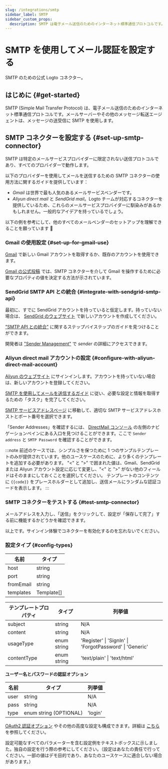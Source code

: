 ```yaml
---
slug: /integrations/smtp
sidebar_label: SMTP
sidebar_custom_props:
  description: SMTP は電子メール送信のためのインターネット標準通信プロトコルです。
---
```



# SMTP を使用してメール認証を設定する

SMTP のための公式 Logto コネクター。

<GuideTip />

## はじめに \{#get-started}

SMTP (Simple Mail Transfer Protocol) は、電子メール送信のためのインターネット標準通信プロトコルです。メールサーバーやその他のメッセージ転送エージェントは、メッセージの送受信に SMTP を使用します。

## SMTP コネクターを設定する \{#set-up-smtp-connector}

SMTP は特定のメールサービスプロバイダーに限定されない送信プロトコルであり、すべてのプロバイダーで動作します。

以下のプロバイダーを使用してメールを送信するための SMTP コネクターの使用方法に関するガイドを提供しています：

- _Gmail_ は世界で最も人気のあるメールサービスベンダーです。
- _Aliyun direct mail_ と _SendGrid mail_。Logto チームが対応するコネクターを提供しているため、これらのメールサービスプロバイダーに馴染みがあるかもしれません。一般的なアイデアを持っているでしょう。

以下の例を参考にして、他のすべてのメールベンダーのセットアップを理解できることを願っています :rocket:

### Gmail の使用設定 \{#set-up-for-gmail-use}

[Gmail](https://mail.google.com/) で新しい Gmail アカウントを取得するか、既存のアカウントを使用できます。

[Gmail の公式投稿](https://support.google.com/a/answer/176600) では、SMTP コネクターを介して Gmail を操作するために必要なプロパティの値を決定する方法が示されています。

### SendGrid SMTP API との統合 \{#integrate-with-sendgrid-smtp-api}

最初に、すでに SendGrid アカウントを持っていると仮定します。持っていない場合は、 [SendGrid のウェブサイト](https://app.sendgrid.com/) で新しいアカウントを作成してください。

["SMTP API との統合"](https://docs.sendgrid.com/for-developers/sending-email/integrating-with-the-smtp-api) に関するステップバイステップのガイドを見つけることができます。

開発者は ["Sender Management"](https://mc.sendgrid.com/senders) で _sender_ の詳細にアクセスできます。

### Aliyun direct mail アカウントの設定 \{#configure-with-aliyun-direct-mail-account}

[Aliyun のウェブサイト](https://cn.aliyun.com/) にサインインします。アカウントを持っていない場合は、新しいアカウントを登録してください。

[SMTP を使用してメールを送信するガイド](https://www.alibabacloud.com/help/en/directmail/latest/send-emails-using-smtp) に従い、必要な設定と情報を取得するための「タスク」を完了してください。

[SMTP サービスアドレスページ](https://www.alibabacloud.com/help/en/directmail/latest/smtp-service-address) に移動して、適切な SMTP サービスアドレスホストとポート番号を選択できます。

「Sender Addresses」を確認するには、 [DirectMail コンソール](https://dm.console.aliyun.com/) の左側のナビゲーションペインにある入口を見つけることができます。ここで `Sender address` と `SMTP Password` を確認することができます。

:::note
前述のケースでは、シンプルさを保つために 1 つのサンプルテンプレートのみが提供されています。他のユースケースのために、より多くのテンプレートを追加する必要があります。
"\<" と ">" で囲まれた値は、Gmail、SendGrid または Aliyun アカウント設定に応じて変更し、"\<" と ">" がない他のフィールドはそのままにしておくことを選択してください。
テンプレートのコンテンツに `{{code}}` をプレースホルダーとして追加し、送信メールにランダムな認証コードを表示します。
:::

### SMTP コネクターをテストする \{#test-smtp-connector}

メールアドレスを入力し、「送信」をクリックして、設定が「保存して完了」する前に機能するかどうかを確認できます。

以上です。<MainSiteUrl href="/connectors/email-connectors/#enable-email-sign-up-or-sign-in">サインイン体験でコネクターを有効化する</MainSiteUrl>のを忘れないでください。

### 設定タイプ \{#config-types}

| 名前      | タイプ     |
| --------- | ---------- |
| host      | string     |
| port      | string     |
| fromEmail | string     |
| templates | Template[] |

| テンプレートプロパティ | タイプ      | 列挙値                                                  |
| ---------------------- | ----------- | ------------------------------------------------------- |
| subject                | string      | N/A                                                     |
| content                | string      | N/A                                                     |
| usageType              | enum string | 'Register' \| 'SignIn' \| 'ForgotPassword' \| 'Generic' |
| contentType            | enum string | 'text/plain' \| 'text/html'                             |

**ユーザー名とパスワードの認証オプション**

| 名前 | タイプ                 | 列挙値  |
| ---- | ---------------------- | ------- |
| user | string                 | N/A     |
| pass | string                 | N/A     |
| type | enum string (OPTIONAL) | 'login' |

[OAuth2 認証オプション](https://nodemailer.com/smtp/oauth2/) やその他の高度な設定も構成できます。詳細は [こちら](https://nodemailer.com/smtp/) を参照してください。

設定可能なすべてのパラメーターを含む設定例をテキストボックスに示しました。独自の設定を行う際の参考にしてください。（設定はあなたの責任で行ってください。一部の値はデモ目的であり、あなたのユースケースに適合しない場合があります。）
